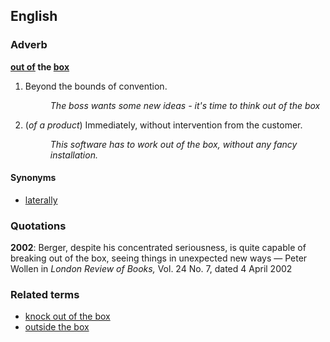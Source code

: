 ==English==
===Adverb===
'''[[out of]] the [[box]]'''

# Beyond the bounds of convention.
#:''The boss wants some new ideas - it's time to think out of the box''
# (''of a product'') Immediately, without intervention from the customer.
#: ''This software has to work out of the box, without any fancy installation.''

====Synonyms====
*[[laterally]]

===Quotations===

<!--Do these illustrate the meaning given above?-->

'''2002''': Berger, despite his concentrated seriousness, is quite capable of breaking out of the box, seeing things in unexpected new ways &mdash; Peter Wollen  in ''London Review of Books,'' Vol. 24 No. 7, dated 4 April 2002

===Related terms===
*[[knock out of the box]]
*[[outside the box]] <!-- doesn't have second sense above -->
